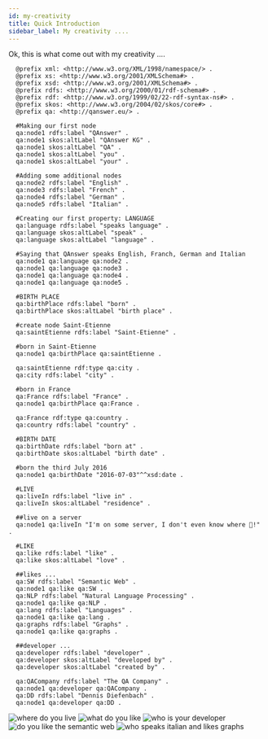 ```yaml
---
id: my-creativity
title: Quick Introduction
sidebar_label: My creativity ....
---
```


Ok, this is what come out with my creativity ....

<Tabs>
<TabItem value='turtle' label='Turtle' default>

  ```turtle
    @prefix xml: <http://www.w3.org/XML/1998/namespace/> .
    @prefix xs: <http://www.w3.org/2001/XMLSchema#> .
    @prefix xsd: <http://www.w3.org/2001/XMLSchema#> .
    @prefix rdfs: <http://www.w3.org/2000/01/rdf-schema#> .
    @prefix rdf: <http://www.w3.org/1999/02/22-rdf-syntax-ns#> .
    @prefix skos: <http://www.w3.org/2004/02/skos/core#> .
    @prefix qa: <http://qanswer.eu/> .

    #Making our first node
    qa:node1 rdfs:label "QAnswer" .
    qa:node1 skos:altLabel "QAnswer KG" .
    qa:node1 skos:altLabel "QA" .
    qa:node1 skos:altLabel "you" .
    qa:node1 skos:altLabel "your" .

    #Adding some additional nodes
    qa:node2 rdfs:label "English" .
    qa:node3 rdfs:label "French" .
    qa:node4 rdfs:label "German" .
    qa:node5 rdfs:label "Italian" .

    #Creating our first property: LANGUAGE
    qa:language rdfs:label "speaks language" .
    qa:language skos:altLabel "speak" .
    qa:language skos:altLabel "language" .

    #Saying that QAnswer speaks English, Franch, German and Italian
    qa:node1 qa:language qa:node2 .
    qa:node1 qa:language qa:node3 .
    qa:node1 qa:language qa:node4 .
    qa:node1 qa:language qa:node5 .

    #BIRTH PLACE
    qa:birthPlace rdfs:label "born" .
    qa:birthPlace skos:altLabel "birth place" .

    #create node Saint-Etienne
    qa:saintEtienne rdfs:label "Saint-Etienne" .

    #born in Saint-Etienne
    qa:node1 qa:birthPlace qa:saintEtienne .

    qa:saintEtienne rdf:type qa:city .
    qa:city rdfs:label "city" .

    #born in France
    qa:France rdfs:label "France" .
    qa:node1 qa:birthPlace qa:France .

    qa:France rdf:type qa:country .
    qa:country rdfs:label "country" .

    #BIRTH DATE
    qa:birthDate rdfs:label "born at" .
    qa:birthDate skos:altLabel "birth date" .

    #born the third July 2016
    qa:node1 qa:birthDate "2016-07-03"^^xsd:date .

    #LIVE
    qa:liveIn rdfs:label "live in" .
    qa:liveIn skos:altLabel "residence" .

    ##live on a server
    qa:node1 qa:liveIn "I'm on some server, I don't even know where 🙈!" .

    #LIKE
    qa:like rdfs:label "like" .
    qa:like skos:altLabel "love" .

    ##likes ...
    qa:SW rdfs:label "Semantic Web" .
    qa:node1 qa:like qa:SW . 
    qa:NLP rdfs:label "Natural Language Processing" .
    qa:node1 qa:like qa:NLP .
    qa:lang rdfs:label "Languages" .
    qa:node1 qa:like qa:lang .
    qa:graphs rdfs:label "Graphs" .
    qa:node1 qa:like qa:graphs .

    ##developer ...
    qa:developer rdfs:label "developer" .
    qa:developer skos:altLabel "developed by" .
    qa:developer skos:altLabel "created by" .

    qa:QACompany rdfs:label "The QA Company" .
    qa:node1 qa:developer qa:QACompany . 
    qa:DD rdfs:label "Dennis Diefenbach" .
    qa:node1 qa:developer qa:DD .
```

</TabItem>

<TabItem value='q1' label='Question 1'>
  <Image src='/img/newUI/question-creativity-1.png' alt='where do you live' />
</TabItem>

<TabItem value='q2' label='Question 2'>
  <Image src='/img/newUI/question-creativity-2.png' alt='what do you like' />
</TabItem>

<TabItem value='q3' label='Question 3'>
  <Image src='/img/newUI/question-creativity-3.png' alt='who is your developer' />
</TabItem>

<TabItem value='q4' label='Question 4'>
  <Image src='/img/newUI/question-creativity-4.png' alt='do you like the semantic web' />
</TabItem>

<TabItem value='q5' label='Question 5'>
  <Image src='/img/newUI/question-creativity-5.png' alt='who speaks italian and likes graphs' />
</TabItem>

</Tabs>
